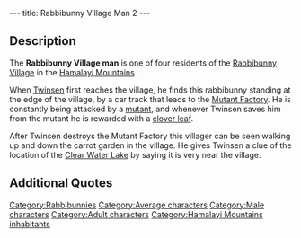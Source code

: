 ---
title: Rabbibunny Village Man 2
---

{{Character|
Name=2nd Additional Rabbibunny Village man|
Image=Rabbibunny_villager_2.JPG‎|
Race=[[Rabbibunny]]|
Gender=Male|
Size=Medium|
Age=Adult}}

{{Quote|
Quote=Did you know that there is a Clear Water lake very near here. It is located close to the Door of the Sacred Carrot and it has a close connection with a prophecy.|	
Character=The [[Rabbibunny Village man 2]]}}

==Description==

The '''Rabbibunny Village man''' is one of four residents of the [[Rabbibunny Village]] in the [[Hamalayi Mountains]]. 

When [[Twinsen]] first reaches the village, he finds this rabbibunny standing at the edge of the village, by a car track that leads to the [[Mutant Factory]]. He is constantly being attacked by a [[mutant]], and whenever Twinsen saves him from the mutant he is rewarded with a [[clover leaf]].

After Twinsen destroys the Mutant Factory this villager can be seen walking up and down the carrot garden in the village. He gives Twinsen a clue of the location of the [[Clear Water Lake]] by saying it is very near the village.

==Additional Quotes==
{{Quote|
Quote=Help!|	
Character=The [[Rabbibunny Village man 2]]}}
	
{{Quote|
Quote=Phew, thanks!|
Character=The [[Rabbibunny Village man 2]]}}

[[Category:Rabbibunnies]]
[[Category:Average characters]]
[[Category:Male characters]]
[[Category:Adult characters]]
[[Category:Hamalayi Mountains inhabitants]]